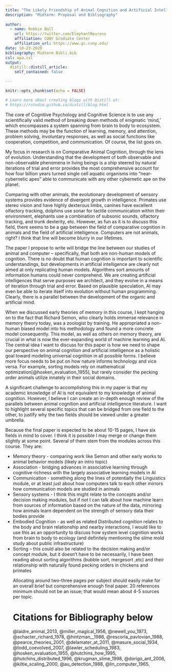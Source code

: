 ```yaml
---
title: "The Likely Friendship of Animal Cognition and Artificial Intelligence"
description: "Midterm: Proposal and Bibliography"
 
author:
  - name: Robbie Ball 
    url: https://twitter.com/ElephantNeurons
    affiliation: CUNY Graduate Center
    affiliation_url: https://www.gc.cuny.edu/
date: 10-23-2020
bibliography: Midterm Bibli.bib
csl: apa.csl
output:
  distill::distill_article:
    self_contained: false
    
---
```


```r
knitr::opts_chunk$set(echo = FALSE)

# Learn more about creating blogs with Distill at:
# https://rstudio.github.io/distill/blog.html

```

The core of Cognitive Psychology and Cognitive Science is to use any scientifically valid method of breaking down methods of enigmatic ‘mind,’ which encompasses a system spanning from brain to body to ecosystem. These methods may be the function of learning, memory, and attention, problem solving, involuntary responses, as well as social functions like cooperation, competition, and communication. Of course, the list goes on. 
	
My focus in research is on Comparative Animal Cognition, through the lens of evolution. Understanding that the development of both observable and non-observable phenomena in living beings is a ship steered by natural iterations of trial and error provides the most comprehensive account for how four billion years turned single cell aquatic organisms into “near-cybernetic apes” able to communicate with any other cybernetic ape on the planet.
	
Comparing with other animals, the evolutionary development of sensory systems provides evidence of divergent growth in intelligence. Primates use stereo vision and have highly dexterous limbs, canines have excellent olfactory tracking, dolphins use sonar for tactile communication within their environment, elephants use a combination of subsonic sounds, olfactory tracking, and trunk dexterity, etc. However, as fun as it is to discuss this field, there seems to be a gap between the field of comparative cognition in animals and the field of artificial intelligence. Computers are not animals, right? I think that line will become blurry in our lifetimes.

The paper I propose to write will bridge the line between our studies of animal and computer – specifically, that both are non-human models of cognition. There is no doubt that human cognition is important to scientific understandings, but developments in artificial intelligence are clearly not aimed at only replicating human models. Algorithms sort amounts of information humans could never comprehend. We are creating artificial intelligences that serve purposes we architect, and they evolve in a means of iteration through trial and error. Based on plausible speculation, AI may even be able to iterate itself into evolution without human programming. Clearly, there is a parallel between the development of the organic and artificial mind. 
	
When we discussed early theories of memory in this course, I kept hanging on to the fact that Richard Semon, who clearly holds immense relevance in memory theory today, was a zoologist by training. He appropriated a non-human biased model into his methodology and found a more concrete model consequently. This model, as well as others on memory theory, are crucial in what is now the ever-expanding world of machine learning and AI. The central idea I want to discuss for this paper is how we need to shape our perspective on animal cognition and artificial intelligence as a holistic goal toward modeling universal cognition in all possible forms. I believe more focus needs to be put on how nature informs technology and vice versa. For example, sorting models rely on mathematical optimization[@hosken_evaluation_1955], but rarely consider the pecking order animals utilize innately in their social domains.
	
A significant challenge to accomplishing this in my paper is that my academic knowledge of AI is not equivalent to my knowledge of animal cognition. However, I believe I can create an in-depth enough review of the parallels between animal cognition and artificial intelligence literature. I want to highlight several specific topics that can be bridged from one field to the other, to justify why the two fields should be viewed under a greater umbrella. 
	
Because the final paper is expected to be about 10-15 pages, I have six fields in mind to cover. I think it is possible I may merge or change them slightly at some point. Several of them stem from the modules across this course. They are: 

<ul>
<li>Memory theory - comparing work like Semon and other early works to animal behavior models (likely an intro topic)</li>
<li>Association - bridging advances in associative learning through cognitive richness with the largely associative learning models in AI</li>
<li>Communication - something along the lines of potentially the Linguistics module, or at least just about how computers talk to each other mirrors how communication models are studied in animals</li>
<li>Sensory systems - I think this might relate to the concepts and/or decision making modules, but if not I can talk about how machine learn from sources of information based on the nature of the data, mirroring how animals learn dependent on the strength of sensory data their bodies provide</li>
<li>Embodied Cognition - as well as related Distributed cognition relates to the body and brain relationship and nearby interactions, I would like to use this as an opportunity to discuss how system level cognition works from brain to body to ecology (and definitely mentioning the slime mold study about public infrastructure)</li>
<li>Sorting – this could also be related to the decision making  and/or concept module, but it doesn’t have to be necessarily, I have been reading about sorting algorithms (bubble sort, mergesort ,etc) and their relationship with naturally found pecking orders in chickens and primates</li>

Allocating around two-three pages per subject should easily make for an overall brief but comprehensive enough final paper. 20 references minimum should not be an issue; that would mean about 4-5 sources per topic.


# Citations for Bibliography below
 @laidre_animal_2013, @miller_magical_1956, @newell_you_1973, @schacter_richard_1978, @hintzman__1986, @rescorla_pavlovian_1988, @pearce_theories_2001, @delamater_at_2011, @masure_social_1934, @todd_coevolved_2007, @lawler_scheduling_1983, @hosken_evaluation_1955, @hutchins_how_1995, @hutchins_distributed_1996, @krugman_slime_1998, @dorigo_ant_2006, @kiltie_scaling_2000, @au_detection_1988, @lin_computer_1965.
